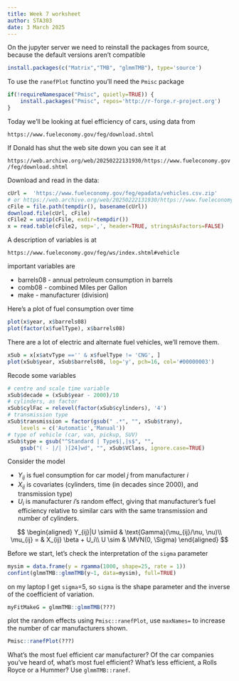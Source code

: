 ```yaml
---
title: Week 7 worksheet
author: STA303
date: 3 March 2025
---
```


On the jupyter server we need to reinstall the packages from source, because the default versions aren't compatible
```r
install.packages(c("Matrix","TMB", "glmmTMB"), type='source')
```

To use the `ranefPlot` functino you'll need the `Pmisc` package

```r
if(!requireNamespace("Pmisc", quietly=TRUE)) {
	install.packages("Pmisc", repos='http://r-forge.r-project.org')
}
```


Today we'll be looking at fuel efficiency of cars, using data from

`https://www.fueleconomy.gov/feg/download.shtml`

If Donald has shut the web site down you can see it at

`https://web.archive.org/web/20250222131930/https://www.fueleconomy.gov/feg/download.shtml`


Download and read in the data:
```r
cUrl =  'https://www.fueleconomy.gov/feg/epadata/vehicles.csv.zip'
# or https://web.archive.org/web/20250222131930/https://www.fueleconomy.gov/feg/epadata/vehicles.csv.zip
cFile = file.path(tempdir(), basename(cUrl))
download.file(cUrl, cFile)
cFile2 = unzip(cFile, exdir=tempdir())
x = read.table(cFile2, sep=',', header=TRUE, stringsAsFactors=FALSE)
```

A description of variables is at

`https://www.fueleconomy.gov/feg/ws/index.shtml#vehicle`

important variables are

- barrels08 - annual petroleum consumption in barrels 
- comb08 - combined Miles per Gallon 
- make - manufacturer (division)


Here's a plot of fuel consumption over time
```r
plot(x$year, x$barrels08)
plot(factor(x$fuelType), x$barrels08)
```

There are a lot of electric and alternate fuel vehicles, we'll remove them.
```r
xSub = x[x$atvType =='' & x$fuelType != 'CNG', ]
plot(xSub$year, xSub$barrels08, log='y', pch=16, col='#00000003')
```

Recode some variables
```r
# centre and scale time variable
xSub$decade = (xSub$year - 2000)/10
# cylinders, as factor
xSub$cylFac = relevel(factor(xSub$cylinders), '4')
# transmission type
xSub$transmission = factor(gsub(" .*", "", xSub$trany), 
	levels = c('Automatic','Manual'))
# type of vehicle (car, van, pickup, SUV)
xSub$type = gsub("^Standard | Type$|,|s$", "", 
	gsub("( - |/| )[24]wd", "", xSub$VClass, ignore.case=TRUE)
```

Consider the model

- $Y_{ij}$ is fuel consumption for car model $j$ from manufacturer $i$
- $X_{ij}$ is covariates (cylinders, time (in decades since 2000), and transmission type)
- $U_i$ is manufacturer $i$'s random effect, giving that manufacturer's fuel efficiency relative to similar cars with the same transmission and number of cylinders.

$$
\begin{aligned}
Y_{ij}|U \simiid & \text{Gamma}(\mu_{ij}/\nu, \nu)\\
\mu_{ij} = & X_{ij} \beta + U_i\\
U \sim & \MVN(0, \Sigma)
\end{aligned}
$$

Before we start, let's check the interpretation of the `sigma` parameter
```r
mysim = data.frame(y = rgamma(1000, shape=25, rate = 1))
confint(glmmTMB::glmmTMB(y~1, data=mysim), full=TRUE)
```
on my laptop I get `sigma`=5, so `sigma` is the shape parameter and the inverse of the coefficient of variation.  


```r
myFitMakeG = glmmTMB::glmmTMB(???)
```

plot the random effects using `Pmisc::ranefPlot`, use `maxNames=` to increase the number of car manufacturers shown.

```r
Pmisc::ranefPlot(???)
```

What's the most fuel efficient car manufacturer?  Of the car companies you've heard of, what's most fuel efficient?  What's less efficient, a Rolls Royce or a Hummer?  Use `glmmTMB::ranef`.

